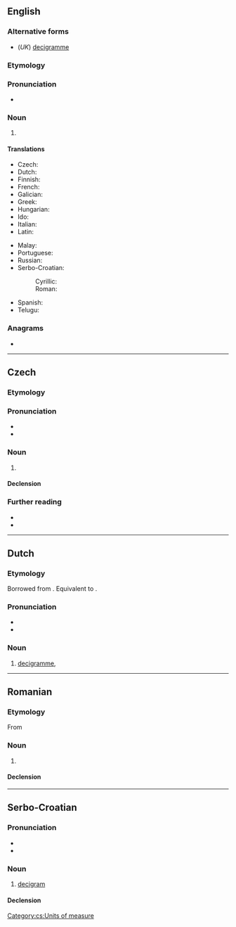 {{also|deci-gram}}
==English==

===Alternative forms===
* (''UK'') [[decigramme]]

===Etymology===
{{prefix|en|deci|gram}}

===Pronunciation===
* {{a|UK}} {{IPA|en|/ˈdɛsɪɡɹæm/}}

===Noun===
{{en-noun}}

# {{SI-unit|en|deci|gram|mass}}

====Translations====
{{trans-top|metric measurement}}
* Czech: {{t|cs|decigram|m}}
* Dutch: {{t+|nl|decigram|n|m}}
* Finnish: {{t|fi|desigramma}}
* French: {{t+|fr|décigramme}}
* Galician: {{t|gl|decigramo|m}}
* Greek: {{t|el|δεκατοστόγραμμα}}
* Hungarian: {{t|hu|decigramm}}
* Ido: {{t+|io|decigramo}}
* Italian: {{t+|it|decigrammo|m}}
* Latin: {{t|la|decigramma}}
{{trans-mid}}
* Malay: {{t|ms|desigram}}
* Portuguese: {{t|pt|decigrama|m}}
* Russian: {{t+|ru|децигра́мм|m}}
* Serbo-Croatian:
*: Cyrillic: {{t|sh|дѐциграм|m|sc=Cyrl}}
*: Roman: {{t|sh|dècigram|m}}
* Spanish: {{t+|es|decigramo|m}}
* Telugu: {{t|te|డెసీగ్రాము}}
{{trans-bottom}}

===Anagrams===
* {{anagrams|en|a=acdegimr|grimaced}}

----

==Czech==

===Etymology===
{{prefix|cs|deci|gram}}

===Pronunciation===
* {{cs-IPA}}
* {{hyphenation|cs|de|ci|gram}}

===Noun===
{{cs-noun|g=m-in}}

# {{l|en|decigram}} 

====Declension====
{{cs-decl-noun
|decigram|decigramu|decigramu|decigram|decigrame|decigramu|decigramem
|decigramy|decigramů|decigramům|decigramy|decigramy|decigramech|decigramy
}}

===Further reading===
* {{R:PSJC}}
* {{R:SSJC}}

[[Category:cs:Units of measure]]

----

==Dutch==

===Etymology===
Borrowed from {{bor|nl|fr|décigramme}}. Equivalent to {{pre|nl|deci|gram}}.

===Pronunciation===
* {{IPA|nl|/ˈdeː.siˌɣrɑm/}}
* {{hyphenation|nl|de|ci|gram}}

===Noun===
{{nl-noun|n|g2=m|-en|-}}

# [[decigramme]], {{l|en|decigram}} {{gloss|0.1 gramme}}

----

==Romanian==

===Etymology===
From {{bor|ro|fr|décigramme}}

===Noun===
{{ro-noun|n|decigrame}}

# {{l|en|decigram}}

====Declension====
{{ro-noun-n}}

----

==Serbo-Croatian==

===Pronunciation===
* {{sh-IPA|dècigram}}
* {{hyphenation|sh|de|ci|gram}}

===Noun===
{{sh-noun|g=m|head=dècigram}}

# [[#English|decigram]]

====Declension====
{{sh-decl-noun
|decigram|decigrami
|decigrama|decigrama
|decigramu|decigramima
|decigram|decigrame
|decigrame|decigrami
|decigramu|decigramima
|decigramom|decigramima
}}